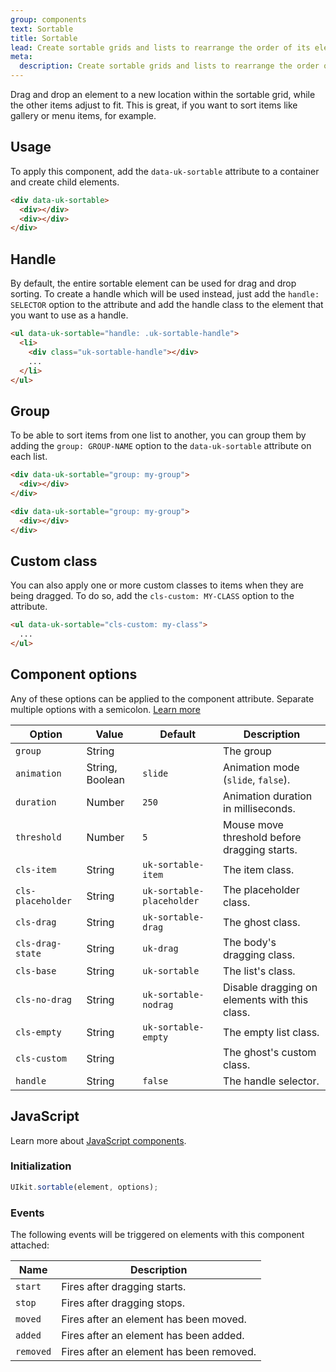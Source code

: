 ```yaml
---
group: components
text: Sortable
title: Sortable
lead: Create sortable grids and lists to rearrange the order of its elements.
meta:
  description: Create sortable grids and lists to rearrange the order of its elements.
---
```



Drag and drop an element to a new location within the sortable grid, while the other items adjust to fit. This is great, if you want to sort items like gallery or menu items, for example.

## Usage

To apply this component, add the `data-uk-sortable` attribute to a container and create child elements.

```html
<div data-uk-sortable>
  <div></div>
  <div></div>
</div>
```

<Snippet component="sortable.basic" />

## Handle

By default, the entire sortable element can be used for drag and drop sorting. To create a handle which will be used instead, just add the `handle: SELECTOR` option to the attribute and add the handle class to the element that you want to use as a handle.

```html
<ul data-uk-sortable="handle: .uk-sortable-handle">
  <li>
    <div class="uk-sortable-handle"></div>
    ...
  </li>
</ul>
```

<Snippet component="sortable.handle" />

## Group

To be able to sort items from one list to another, you can group them by adding the `group: GROUP-NAME` option to the `data-uk-sortable` attribute on each list.

```html
<div data-uk-sortable="group: my-group">
  <div></div>
</div>

<div data-uk-sortable="group: my-group">
  <div></div>
</div>
```

<Snippet component="sortable.group" />

## Custom class

You can also apply one or more custom classes to items when they are being dragged. To do so, add the `cls-custom: MY-CLASS` option to the attribute.

```html
<ul data-uk-sortable="cls-custom: my-class">
  ...
</ul>
```

<Snippet component="sortable.custom_class" />

## Component options

Any of these options can be applied to the component attribute. Separate multiple options with a semicolon. [Learn more](/docs/2.0/javascript#component-configuration)

| Option            | Value           | Default                   | Description                                   |
| ----------------- | --------------- | ------------------------- | --------------------------------------------- |
| `group`           | String          |                           | The group                                     |
| `animation`       | String, Boolean | `slide`                   | Animation mode (`slide`, `false`).            |
| `duration`        | Number          | `250`                     | Animation duration in milliseconds.           |
| `threshold`       | Number          | `5`                       | Mouse move threshold before dragging starts.  |
| `cls-item`        | String          | `uk-sortable-item`        | The item class.                               |
| `cls-placeholder` | String          | `uk-sortable-placeholder` | The placeholder class.                        |
| `cls-drag`        | String          | `uk-sortable-drag`        | The ghost class.                              |
| `cls-drag-state`  | String          | `uk-drag`                 | The body's dragging class.                    |
| `cls-base`        | String          | `uk-sortable`             | The list's class.                             |
| `cls-no-drag`     | String          | `uk-sortable-nodrag`      | Disable dragging on elements with this class. |
| `cls-empty`       | String          | `uk-sortable-empty`       | The empty list class.                         |
| `cls-custom`      | String          |                           | The ghost's custom class.                     |
| `handle`          | String          | `false`                   | The handle selector.                          |

## JavaScript

Learn more about [JavaScript components](javascript.md#programmatic-use).

### Initialization

```javascript
UIkit.sortable(element, options);
```

### Events

The following events will be triggered on elements with this component attached:

| Name      | Description                              |
| --------- | ---------------------------------------- |
| `start`   | Fires after dragging starts.             |
| `stop`    | Fires after dragging stops.              |
| `moved`   | Fires after an element has been moved.   |
| `added`   | Fires after an element has been added.   |
| `removed` | Fires after an element has been removed. |
